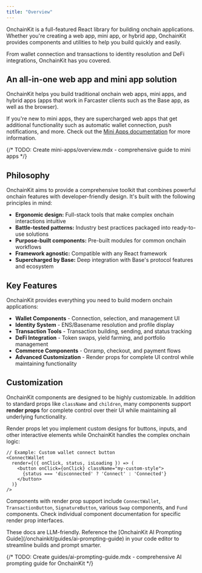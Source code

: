 ```yaml
---
title: "Overview"
---
```


OnchainKit is a full-featured React library for building onchain applications. Whether you're creating a web app, mini app, or hybrid app, OnchainKit provides components and utilities to help you build quickly and easily.

From wallet connection and transactions to identity resolution and DeFi integrations, OnchainKit has you covered.

## An all-in-one web app and mini app solution

OnchainKit helps you build traditional onchain web apps, mini apps, and hybrid apps (apps that work in Farcaster clients such as the Base app, as well as the browser).

If you're new to mini apps, they are supercharged web apps that get additional functionality such as automatic wallet connection, push notifications, and more. Check out the [Mini Apps documentation](/mini-apps/overview) for more information.

{/* TODO: Create mini-apps/overview.mdx - comprehensive guide to mini apps */}

## Philosophy

OnchainKit aims to provide a comprehensive toolkit that combines powerful onchain features with developer-friendly design. It's built with the following principles in mind:

- **Ergonomic design:** Full-stack tools that make complex onchain interactions intuitive
- **Battle-tested patterns:** Industry best practices packaged into ready-to-use solutions
- **Purpose-built components:** Pre-built modules for common onchain workflows
- **Framework agnostic:** Compatible with any React framework
- **Supercharged by Base:** Deep integration with Base's protocol features and ecosystem

## Key Features

OnchainKit provides everything you need to build modern onchain applications:

- **Wallet Components** - Connection, selection, and management UI
- **Identity System** - ENS/Basename resolution and profile display
- **Transaction Tools** - Transaction building, sending, and status tracking
- **DeFi Integration** - Token swaps, yield farming, and portfolio management
- **Commerce Components** - Onramp, checkout, and payment flows
- **Advanced Customization** - Render props for complete UI control while maintaining functionality

## Customization

OnchainKit components are designed to be highly customizable. In addition to standard props like `className` and `children`, many components support **render props** for complete control over their UI while maintaining all underlying functionality.

Render props let you implement custom designs for buttons, inputs, and other interactive elements while OnchainKit handles the complex onchain logic:

```tsx
// Example: Custom wallet connect button
<ConnectWallet
  render={({ onClick, status, isLoading }) => (
    <button onClick={onClick} className="my-custom-style">
      {status === 'disconnected' ? 'Connect' : 'Connected'}
    </button>
  )}
/>
```

Components with render prop support include `ConnectWallet`, `TransactionButton`, `SignatureButton`, various `Swap` components, and `Fund` components. Check individual component documentation for specific render prop interfaces.

<Check>
  These docs are LLM-friendly. Reference the [OnchainKit AI Prompting Guide](/onchainkit/guides/ai-prompting-guide) in your code editor to streamline builds and prompt smarter.
</Check>

{/* TODO: Create guides/ai-prompting-guide.mdx - comprehensive AI prompting guide for OnchainKit */}
